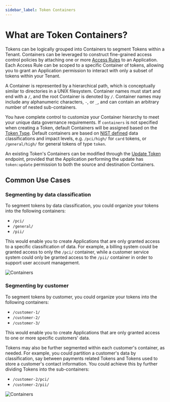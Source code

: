 ```yaml
---
sidebar_label: Token Containers
---
```


# What are Token Containers?

Tokens can be logically grouped into Containers to segment Tokens within a Tenant.
Containers can be leveraged to construct fine-grained access control policies by attaching one or more
[Access Rules](./access-controls) to an Application.
Each Access Rule can be scoped to a specific Container of tokens, allowing you to grant an Application
permission to interact with only a subset of tokens within your Tenant.

A Container is represented by a hierarchical path, which is conceptually similar to directories in a UNIX filesystem.
Container names must start and end with a `/`, and the root Container is denoted by `/`. Container names may include any
alphanumeric characters, `-`, or `_`, and can contain an arbitrary number of nested sub-containers.

You have complete control to customize your Container hierarchy to meet your unique data governance requirements.
If `containers` is not specified when creating a Token, default Containers will be assigned based on the [Token Type](/docs/api/tokens/token-types).
Default containers are based on [NIST defined](https://nvlpubs.nist.gov/nistpubs/FIPS/NIST.FIPS.199.pdf#page=6)
data classifications and impact levels, e.g. `/pci/high/` for `card` tokens, or `/general/high/` for general tokens of type `token`.

An existing Token's Containers can be modified through the [Update Token](/docs/api/tokens#update-token) endpoint,
provided that the Application performing the update has `token:update` permission to both the source and
destination Containers.

## Common Use Cases

### Segmenting by data classification

To segment tokens by data classification, you could organize your tokens into the following containers:

- `/pci/`
- `/general/`
- `/pii/`

This would enable you to create Applications that are only granted access to a specific classification of data.
For example, a billing system could be granted access to only the `/pci/` container, while a
customer service system could only be granted access to the `/pii/` container in order to support user account management.

![Containers](/img/concepts/containers_by_classification.png)

### Segmenting by customer

To segment tokens by customer, you could organize your tokens into the following containers:

- `/customer-1/`
- `/customer-2/`
- `/customer-3/`

This would enable you to create Applications that are only granted access to one or more specific customers' data.

Tokens may also be further segmented within each customer's container, as needed. For example, you could partition a customer's
data by classification, say between payments related Tokens and Tokens used to store a customer's contact information.
You could achieve this by further dividing Tokens into the sub-containers:

- `/customer-2/pci/`
- `/customer-2/pii/`

![Containers](/img/concepts/containers_by_customer.png)
